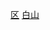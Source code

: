 {{Catnav|頁面分類|...|市辖区|吉林市辖区}}
{{Catnav|頁面分類|...|吉林县级行政区|白山区县市}}
{{Catnav|頁面分類|...|吉林地级市|白山|白山行政区划|白山区县市}}
{{catmore|江源区|白山市江源区}}

[[Category:白山区县市|区]]
[[Category:吉林市辖区|白山]]